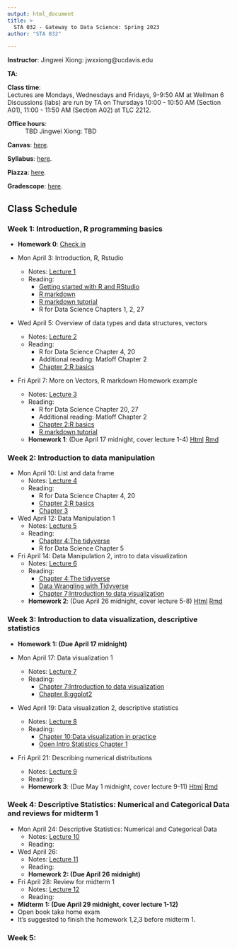 ```yaml
---
output: html_document
title: >
  STA 032 - Gateway to Data Science: Spring 2023
author: "STA 032"

---
```


**Instructor**: Jingwei Xiong: jwxxiong@ucdavis.edu

**TA**: 

**Class time**:   
Lectures are Mondays, Wednesdays and Fridays, 9-9:50 AM at Wellman 6  
Discussions (labs) are run by TA on Thursdays 10:00 - 10:50 AM (Section A01), 11:00 - 11:50 AM (Section A02) at TLC 2212.

**Office hours**:  
: TBD
Jingwei Xiong: TBD

**Canvas**: [here](https://canvas.ucdavis.edu/courses/784688).

**Syllabus**: [here](https://xjw1001001.github.io/syllabus/syllabus.html).

**Piazza**: [here](https://canvas.ucdavis.edu/courses/784688/external_tools/12776).

**Gradescope**: [here](https://www.gradescope.com/courses/524102).

<!-- your comment 
**Textbooks**:
There are three optional textbooks. They are all available online and are free. 

1. R for Data Science by Hadley Wickham and Garrett Grolemund. 1st Edition, 2017. Available [here](https://r4ds.had.co.nz/index.html).
2. Statistics for Engineers and Scientists, Fifth Edition}, William Navidi.  Older versions will be fine.)
3. OpenIntro Statistics by David Diez, Mine Cetinkaya-Rundel and Christopher Barr. 4th Edition, 2019. Available [here](https://www.openintro.org/book/os/).

-->

## Class Schedule

### Week 1: Introduction, R programming basics
- **Homework 0**: [Check in](https://canvas.ucdavis.edu/courses/784688/assignments/1035051)

- Mon April 3: Introduction, R, Rstudio
  - Notes: [Lecture 1](https://xjw1001001.github.io/lecture/Lecture 1/lecture1.html)
  - Reading: 
    - [Getting started with R and RStudio](http://rafalab.dfci.harvard.edu/dsbook/getting-started.html)
    - [R markdown](http://rafalab.dfci.harvard.edu/dsbook/reproducible-projects-with-rstudio-and-r-markdown.html#r-markdown)
    - [R markdown tutorial](https://rmarkdown.rstudio.com/lesson-1.html)
    - R for Data Science Chapters 1, 2, 27


- Wed April 5: Overview of data types and data structures, vectors
  - Notes: [Lecture 2](https://xjw1001001.github.io/lecture/Lecture 2/lecture2.html)
  - Reading: 
    - R for Data Science Chapter 4, 20
    - Additional reading: Matloff Chapter 2
    - [Chapter 2:R basics](http://rafalab.dfci.harvard.edu/dsbook/r-basics.html)

- Fri April 7: More on Vectors, R markdown Homework example
  - Notes: [Lecture 3](https://xjw1001001.github.io/lecture/Lecture 3/lecture3.html)
  - Reading: 
    - R for Data Science Chapter 20, 27
    - Additional reading: Matloff Chapter 2
    - [Chapter 2:R basics](http://rafalab.dfci.harvard.edu/dsbook/r-basics.html)
    - [R markdown tutorial](https://rmarkdown.rstudio.com/lesson-1.html)
  - **Homework 1**: (Due April 17 midnight, cover lecture 1-4) [Html](https://xjw1001001.github.io/homework/homework1/HW1.html) [Rmd](https://xjw1001001.github.io/homework/homework1/HW1.Rmd)
    
### Week 2: Introduction to data manipulation

- Mon April 10: List and data frame
  - Notes: [Lecture 4](https://xjw1001001.github.io/lecture/Lecture 4/lecture4.html)
  - Reading: 
    - R for Data Science Chapter 4, 20
    - [Chapter 2:R basics](http://rafalab.dfci.harvard.edu/dsbook/r-basics.html)
    - [Chapter 3](http://rafalab.dfci.harvard.edu/dsbook/programming-basics.html)
    

- Wed April 12: Data Manipulation 1
  - Notes: [Lecture 5](https://xjw1001001.github.io/lecture/Lecture 5/lecture5.html)
  - Reading: 
    - [Chapter 4:The tidyverse](http://rafalab.dfci.harvard.edu/dsbook/tidyverse.html)
    - R for Data Science Chapter 5

- Fri April 14: Data Manipulation 2, intro to data visualization
  - Notes: [Lecture 6](https://xjw1001001.github.io/lecture/Lecture 6/lecture6.html)
  - Reading: 
    - [Chapter 4:The tidyverse](http://rafalab.dfci.harvard.edu/dsbook/tidyverse.html)
    - [Data Wrangling with Tidyverse](https://hbctraining.github.io/Intro-to-R/lessons/tidyverse_data_wrangling.html)
    - [Chapter 7:Introduction to data visualization](http://rafalab.dfci.harvard.edu/dsbook/introduction-to-data-visualization.html)

  - **Homework 2**: (Due April 26 midnight, cover lecture 5-8) [Html](https://xjw1001001.github.io/homework/homework2/HW2.html) [Rmd](https://xjw1001001.github.io/homework/homework2/HW2.Rmd)
  
### Week 3: Introduction to data visualization, descriptive statistics
- **Homework 1: (Due April 17 midnight)**

- Mon April 17: Data visualization 1
  - Notes: [Lecture 7](https://xjw1001001.github.io/lecture/Lecture 7/lecture7.html)
  - Reading: 
    - [Chapter 7:Introduction to data visualization](http://rafalab.dfci.harvard.edu/dsbook/introduction-to-data-visualization.html)
    - [Chapter 8:ggplot2](http://rafalab.dfci.harvard.edu/dsbook/ggplot2.html)

    
- Wed April 19: Data visualization 2, descriptive statistics
  - Notes: [Lecture 8](https://xjw1001001.github.io/lecture/Lecture 8/lecture8.html)
  - Reading: 
    - [Chapter 10:Data visualization in practice](http://rafalab.dfci.harvard.edu/dsbook/gapminder.html)
    - [Open Intro Statistics Chapter 1](https://www.webpages.uidaho.edu/~stevel/251/slides/os2_slides_01.pdf)

- Fri April 21: Describing numerical distributions
  - Notes: [Lecture 9](https://xjw1001001.github.io/lecture/Lecture 9/lecture9.html)
  - Reading: 
  - **Homework 3**: (Due May 1 midnight, cover lecture 9-11) [Html](https://xjw1001001.github.io/homework/homework3/HW3.html) [Rmd](https://xjw1001001.github.io/homework/homework3/HW3.Rmd)

### Week 4: Descriptive Statistics: Numerical and Categorical Data and reviews for midterm 1

  
- Mon April 24: Descriptive Statistics: Numerical and Categorical Data
  - Notes: [Lecture 10](https://xjw1001001.github.io/lecture/Lecture 10/lecture10.html)
  - Reading: 

    
- Wed April 26:
  - Notes: [Lecture 11](https://xjw1001001.github.io/lecture/Lecture 11/lecture11.html)
  - Reading: 
  - **Homework 2: (Due April 26 midnight)**

- Fri April 28: Review for midterm 1
  - Notes: [Lecture 12](https://xjw1001001.github.io/lecture/Lecture 12/lecture12.html)
  - Reading: 

-  **Midterm 1: (Due April 29 midnight, cover lecture 1-12)**
  - Open book take home exam
  - It's suggested to finish the homework 1,2,3 before midterm 1.
  
### Week 5: 
  
<!-- your comment 


- Wed April 5: Overview of data types and data structures, vectors
  - Notes: [Lecture 2](https://xhtai.github.io/statdatasci/lectures/lecture2/lecture2.html)
  - Reading: 
    - R for Data Science Chapter 4, 20
    - Additional reading: Matloff Chapter 2

- Fri April 7: Overview of data types and data structures, vectors
  - Notes: [Lecture 3](https://xhtai.github.io/statdatasci/lectures/lecture2/lecture2.html)
  - Reading: 
    - R for Data Science Chapter 4, 20
    - Additional reading: Matloff Chapter 2

### Week 3: Introduction to data visualization
- Mon April 3: Introduction and R Basics
  - Notes: [Lecture 1](https://xhtai.github.io/statdatasci/lectures/lecture1/lecture1.html)
  - Reading: 
    - R for Data Science Chapters 1, 2, 27

- Wed April 5: Overview of data types and data structures, vectors
  - Notes: [Lecture 2](https://xhtai.github.io/statdatasci/lectures/lecture2/lecture2.html)
  - Reading: 
    - R for Data Science Chapter 4, 20
    - Additional reading: Matloff Chapter 2

- Fri April 7: Overview of data types and data structures, vectors
  - Notes: [Lecture 3](https://xhtai.github.io/statdatasci/lectures/lecture2/lecture2.html)
  - Reading: 
    - R for Data Science Chapter 4, 20
    - Additional reading: Matloff Chapter 2

### Week 4: Data visualization tools, Descriptive statistics


### Week 5: Data visualization tools, Descriptive statistics



### Week 2: Overview of data types
- Mon Sept 26: More on vectors, arrays
  - Notes: [Lecture 3](https://xhtai.github.io/statdatasci/lectures/lecture3/lecture3.html)
  - Reading: 
    - R for Data Science Chapter 20
    - Additional reading: Matloff Chapter 3
  
- Wed Sept 28: Arrays, matrices, lists
  - Notes: [Lecture 4](https://xhtai.github.io/statdatasci/lectures/lecture4/lecture4.html)
  - Reading: 
    - R for Data Science Chapter 20 
    - Additional reading: Matloff Chapters 3, 4 

- Fri Sept 30: Lists, data frames, exploratory data analysis
  - Notes: [Lecture 5](https://xhtai.github.io/statdatasci/lectures/lecture5/lecture5.html)
  - Reading: 
    - Additional reading: Matloff Chapter 5
  - Homework 1: [Html](https://xhtai.github.io/statdatasci/homework/homework1/HW1.html) [Rmd](https://xhtai.github.io/statdatasci/homework/homework1/HW1.Rmd)
  
  
  
### Week 3: Data manipulation and data visualization tools
- Mon Oct 3: Exploratory data analysis, data manipulation tools 
  - Notes: [Lecture 6](https://xhtai.github.io/statdatasci/lectures/lecture6/lecture6.html)
  - Reading: 
    - R for Data Science Chapter 5

- Wed Oct 5: Data manipulation and visualization tools 
  - Notes: [Lecture 7](https://xhtai.github.io/statdatasci/lectures/lecture7/lecture7.html)
  - Reading: 
    - R for Data Science Chapter 3 

- Fri Oct 7: Data visualization tools 
  - Notes: [Lecture 8](https://xhtai.github.io/statdatasci/lectures/lecture8/lecture8.html)
  - Reading: 
    - R for Data Science Chapter 3 
  - Homework 2: [Html](https://xhtai.github.io/statdatasci/homework/homework2/HW2.html) [Rmd](https://xhtai.github.io/statdatasci/homework/homework2/HW2.Rmd)
  

### Week 4: Data visualization tools, Descriptive statistics
- Mon Oct 10: Data visualization tools, descriptive statistics 
  - Notes: [Lecture 9](https://xhtai.github.io/statdatasci/lectures/lecture9/lecture9.html)
  - Reading: 
    - Open Intro Statistics Chapter 1

- Wed Oct 12: Describing numerical distributions
  - Notes: [Lecture 10](https://xhtai.github.io/statdatasci/lectures/lecture10/lecture10.html)
  - Reading: 
    - Open Intro Statistics Chapter 2 

- Fri Oct 14: Numerical and categorical data 
  - Notes: [Lecture 11](https://xhtai.github.io/statdatasci/lectures/lecture11/lecture11.html)
  - Reading: 
    - R for Data Science Chapter 7
  - Homework 3: [Html](https://xhtai.github.io/statdatasci/homework/homework3/HW3.html) [Rmd](https://xhtai.github.io/statdatasci/homework/homework3/HW3.Rmd)
  

### Week 5: Descriptive statistics
- Mon Oct 17: Numerical and categorical data
  - Notes: [Lecture 12](https://xhtai.github.io/statdatasci/lectures/lecture12/lecture12.html)
  
- Wed Oct 19: Review

- Fri Oct 21: Midterm 1

### Week 6: Introduction to probability
- Mon Oct 24: Introduction to probability 
  - Notes: [Lecture 13](https://xhtai.github.io/statdatasci/lectures/lecture13/lecture13.html)
  - Reading: 
    - Open Intro Statistics Chapter 3.1
  
- Wed Oct 26: Conditional, marginal and joint probability; Bayes' Theorem
  - Notes: [Lecture 14](https://xhtai.github.io/statdatasci/lectures/lecture14/lecture14.html)
  - Reading: 
    - Open Intro Statistics Chapter 3.2

- Fri Oct 28: Random variables and common distributions
  - Notes: [Lecture 15](https://xhtai.github.io/statdatasci/lectures/lecture15/lecture15.html)
  - Reading: 
    - Open Intro Statistics Chapter 3.4, 3.5
  - Homework 4: [Html](https://xhtai.github.io/statdatasci/homework/homework4/HW4.html) [Pdf](https://xhtai.github.io/statdatasci/homework/homework4/HW4.pdf)
  
### Week 7: Common distributions
- Mon Oct 31: Bernoulli and binomial distribution
  - Notes: [Lecture 16](https://xhtai.github.io/statdatasci/lectures/lecture16/lecture16.html)
  - Reading: 
    - Open Intro Statistics Chapter 4.3
  
- Wed Nov 2: Binomial and Poisson distribution
  - Notes: [Lecture 17](https://xhtai.github.io/statdatasci/lectures/lecture17/lecture17.html)
  - Reading:
    - Open Intro Statistics Chapter 4.5

- Fri Nov 4: Poisson and Normal distribution
  - Notes: [Lecture 18](https://xhtai.github.io/statdatasci/lectures/lecture18/lecture18.html)
  - Reading: 
    - Open Intro Statistics Chapter 4.1
  - Homework 5: [Html](https://xhtai.github.io/statdatasci/homework/homework5/HW5.html) [Pdf](https://xhtai.github.io/statdatasci/homework/homework5/HW5.pdf) [Rmd](https://xhtai.github.io/statdatasci/homework/homework5/HW5.Rmd)

### Week 8: Normal distribution, sampling distributions 
- Mon Nov 7: Normal distribution, sampling distributions
  - Notes: [Lecture 19](https://xhtai.github.io/statdatasci/lectures/lecture19/lecture19.html)
  - Reading: 
    - Open Intro Statistics Chapter 5.1 
  
- Wed Nov 9: Sampling distribution of sample mean and proportion
  - Notes: [Lecture 20](https://xhtai.github.io/statdatasci/lectures/lecture20/lecture20.html)

- Fri Nov 11: Veterans Day

### Week 9: Confidence intervals 
- Mon Nov 14: Introduction to confidence intervals 
  - Notes: [Lecture 21](https://xhtai.github.io/statdatasci/lectures/lecture21/lecture21.html)
  - Reading:
    - Open Intro Statistics Chapter 5.2 
  - Homework 6: [Html](https://xhtai.github.io/statdatasci/homework/homework6/HW6.html) [Pdf](https://xhtai.github.io/statdatasci/homework/homework6/HW6.pdf) [Rmd](https://xhtai.github.io/statdatasci/homework/homework6/HW6.Rmd)
- Wed Nov 16: Review
- Fri Nov 18: Midterm 2

### Week 10: Confidence intervals 
- Mon Nov 21: Confidence intervals for population mean and proportion 
  - Notes: [Lecture 22](https://xhtai.github.io/statdatasci/lectures/lecture22/lecture22.html)
  - Reading:
    - Open Intro Statistics Chapter 7.1.1-7.1.4
- Wed Nov 23, Fri Nov 25: Thanksgiving 

### Week 11: Hypothesis testing 
- Mon Nov 28: Hypothesis testing framework and errors 
  - Notes: [Lecture 23](https://xhtai.github.io/statdatasci/lectures/lecture23/lecture23.html)
  - Reading:
    - Open Intro Statistics Chapter 5.3
  - Homework 7: [Html](https://xhtai.github.io/statdatasci/homework/homework7/HW7.html) [Pdf](https://xhtai.github.io/statdatasci/homework/homework7/HW7.pdf) [Rmd](https://xhtai.github.io/statdatasci/homework/homework7/HW7.Rmd)
- Wed Nov 30: Hypothesis testing for population mean and proportion 
  - Notes: [Lecture 24](https://xhtai.github.io/statdatasci/lectures/lecture24/lecture24.html)
  - Reading:
    - Open Intro Statistics Chapter 6.1
- Fri Dec 2: Confidence intervals and one-sided tests 
  - Notes: [Lecture 25](https://xhtai.github.io/statdatasci/lectures/lecture25/lecture25.html)

-->



